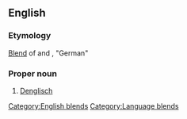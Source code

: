 ==English==
===Etymology===
[[blend|Blend]] of {{term|English}} and {{term|Deutsch|lang=de}}, "German"
[[Category:English blends]]

===Proper noun===
{{en-proper noun}}
# [[Denglisch]]
[[Category:Language blends]]